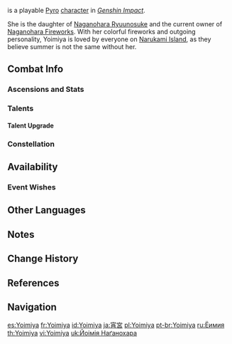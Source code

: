 {{CharacterTabs}}
{{Character Infobox
|image            = <gallery>
Character Yoimiya Card.png|Card
Character Yoimiya Full Wish.png|Wish
Character Yoimiya Game.png|In Game
</gallery>

|type             = Playable <!--Playable Character Information-->
|rarity           = 5
|weapon           = Bow
|element          = Pyro

|name             = Yoimiya <!--Character Information-->
|realname         = Naganohara Yoimiya
|birthday         = June 21st
|constellation    = Carassius Auratus
|region           = Inazuma
|affiliation      = Naganohara Fireworks
|dish             = Summer Festival Fish
|obtain           = Character Event Wishes
|event_name       = Tapestry of Golden Flames
|releaseDate      = 2021-08-10

|title            = Frolicking Flames <!--Titles during announcement only-->
|title2           = Owner of Naganohara Fireworks

|voiceEN          = [[imdb:nm7095498|Jenny Yokobori]]<ref>YouTube: [https://youtu.be/l8YXe7EkmoU?t=2081 Version 2.0 Special Program]</ref> <!--Voice Actors-->
|voiceCN          = [https://zh.moegirl.org.cn/zh-hant/%E9%87%91%E5%A8%9C Jin Na ({{Lang|mini=1|zh=金娜}})]<ref>HoYoverse Chinese News: [https://ys.mihoyo.com/main/news/detail/16261 {{Lang|mini=1|zh=2.0版本PV：「不动鸣神，泡影断灭」}}]</ref>
|voiceJP          = {{w|Kana Ueda|Ueda Kana ({{Lang|mini=1|ja=植田佳奈}})}}<ref>Twitter: [https://twitter.com/Genshin_7/status/1413477679106453509 JP VA Announcement]</ref>
|voiceKR          = {{w|Bak Sin-hee|Bak Sin-hee ({{Lang|mini=1|ko=박신희}})}}<ref>Twitter: [https://twitter.com/genshinimpactkr/status/1422799463983235073 KR VA Announcement]</ref>

|ancestry         = [[Naganohara Family]] <!--Family-->
|father           = Naganohara Ryuunosuke
}}
{{Lang|'''Naganohara Yoimiya'''|ja={{Rubi|長|なが|野|の|原|はら|宵|よい|宮|みや}}}}{{Name order|Japanese}} is a playable [[Pyro]] [[character]] in ''[[Genshin Impact]]''.

She is the daughter of [[Naganohara Ryuunosuke]] and the current owner of [[Naganohara Fireworks]]. With her colorful fireworks and outgoing personality, Yoimiya is loved by everyone on [[Narukami Island]], as they believe summer is not the same without her.

==Combat Info==
===Ascensions and Stats===
{{Character Ascensions and Stats}}

===Talents===
{{Talent Table}}

====Talent Upgrade====
{{Talent Upgrade}}

===Constellation===
{{Constellation Table}}

==Availability==
===Event Wishes===
{{Featured}}

==Other Languages==
{{Other Languages
|default_hidden = 1
|en      = Yoimiya
|zhs     = 宵宫
|zhs_rm  = Xiāogōng
|zht     = 宵宮
|zht_rm  = Xiāogōng
|ja      = {{Rubi|宵|よい|宮|みや}}
|ja_rm   = Yoimiya
|ko      = 요이미야
|ko_rm   = Yoimiya
|es      = Yoimiya
|fr      = Yoimiya
|ru      = Ёимия
|th      = Yoimiya
|vi      = Yoimiya
|de      = Yoimiya
|id      = Yoimiya
|pt      = Yoimiya
}}

==Notes==
{{Reflist|note=1}}

==Change History==
{{Change History|2.0}}

==References==
{{Reflist}}

==Navigation==
{{Character Navbox}}

<!--interwiki links-->
[[es:Yoimiya]]
[[fr:Yoimiya]]
[[id:Yoimiya]]
[[ja:宵宮]]
[[pl:Yoimiya]]
[[pt-br:Yoimiya]]
[[ru:Ёимия]]
[[th:Yoimiya]]
[[vi:Yoimiya]]
[[uk:Йоімія Наґанохара]]